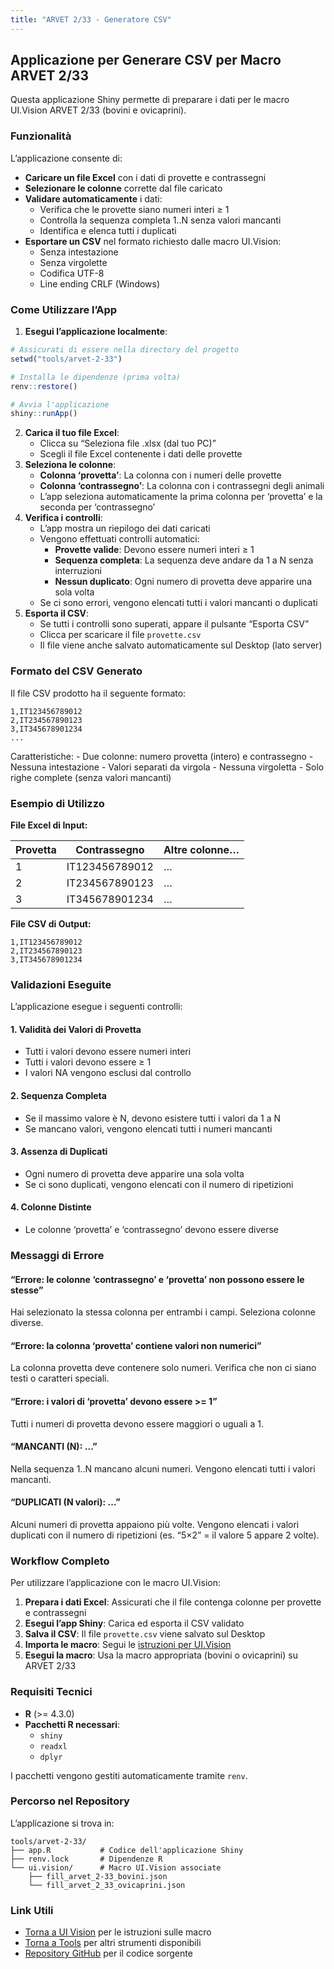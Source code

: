 ```yaml
---
title: "ARVET 2/33 - Generatore CSV"
---
```


## Applicazione per Generare CSV per Macro ARVET 2/33

Questa applicazione Shiny permette di preparare i dati per le macro UI.Vision ARVET 2/33 (bovini e ovicaprini).

### Funzionalità

L'applicazione consente di:

- **Caricare un file Excel** con i dati di provette e contrassegni
- **Selezionare le colonne** corrette dal file caricato
- **Validare automaticamente** i dati:
  - Verifica che le provette siano numeri interi ≥ 1
  - Controlla la sequenza completa 1..N senza valori mancanti
  - Identifica e elenca tutti i duplicati
- **Esportare un CSV** nel formato richiesto dalle macro UI.Vision:
  - Senza intestazione
  - Senza virgolette
  - Codifica UTF-8
  - Line ending CRLF (Windows)

### Come Utilizzare l'App

1. **Esegui l'applicazione localmente**:

```r
# Assicurati di essere nella directory del progetto
setwd("tools/arvet-2-33")

# Installa le dipendenze (prima volta)
renv::restore()

# Avvia l'applicazione
shiny::runApp()
```

2. **Carica il tuo file Excel**:
   - Clicca su "Seleziona file .xlsx (dal tuo PC)"
   - Scegli il file Excel contenente i dati delle provette

3. **Seleziona le colonne**:
   - **Colonna 'provetta'**: La colonna con i numeri delle provette
   - **Colonna 'contrassegno'**: La colonna con i contrassegni degli animali
   - L'app seleziona automaticamente la prima colonna per 'provetta' e la seconda per 'contrassegno'

4. **Verifica i controlli**:
   - L'app mostra un riepilogo dei dati caricati
   - Vengono effettuati controlli automatici:
     - **Provette valide**: Devono essere numeri interi ≥ 1
     - **Sequenza completa**: La sequenza deve andare da 1 a N senza interruzioni
     - **Nessun duplicato**: Ogni numero di provetta deve apparire una sola volta
   - Se ci sono errori, vengono elencati tutti i valori mancanti o duplicati

5. **Esporta il CSV**:
   - Se tutti i controlli sono superati, appare il pulsante "Esporta CSV"
   - Clicca per scaricare il file `provette.csv`
   - Il file viene anche salvato automaticamente sul Desktop (lato server)

### Formato del CSV Generato

Il file CSV prodotto ha il seguente formato:

```
1,IT123456789012
2,IT234567890123
3,IT345678901234
...
```

Caratteristiche:
- Due colonne: numero provetta (intero) e contrassegno
- Nessuna intestazione
- Valori separati da virgola
- Nessuna virgoletta
- Solo righe complete (senza valori mancanti)

### Esempio di Utilizzo

**File Excel di Input:**

| Provetta | Contrassegno | Altre colonne... |
|----------|--------------|------------------|
| 1 | IT123456789012 | ... |
| 2 | IT234567890123 | ... |
| 3 | IT345678901234 | ... |

**File CSV di Output:**

```
1,IT123456789012
2,IT234567890123
3,IT345678901234
```

### Validazioni Eseguite

L'applicazione esegue i seguenti controlli:

#### 1. Validità dei Valori di Provetta
- Tutti i valori devono essere numeri interi
- Tutti i valori devono essere ≥ 1
- I valori NA vengono esclusi dal controllo

#### 2. Sequenza Completa
- Se il massimo valore è N, devono esistere tutti i valori da 1 a N
- Se mancano valori, vengono elencati tutti i numeri mancanti

#### 3. Assenza di Duplicati
- Ogni numero di provetta deve apparire una sola volta
- Se ci sono duplicati, vengono elencati con il numero di ripetizioni

#### 4. Colonne Distinte
- Le colonne 'provetta' e 'contrassegno' devono essere diverse

### Messaggi di Errore

#### "Errore: le colonne 'contrassegno' e 'provetta' non possono essere le stesse"
Hai selezionato la stessa colonna per entrambi i campi. Seleziona colonne diverse.

#### "Errore: la colonna 'provetta' contiene valori non numerici"
La colonna provetta deve contenere solo numeri. Verifica che non ci siano testi o caratteri speciali.

#### "Errore: i valori di 'provetta' devono essere >= 1"
Tutti i numeri di provetta devono essere maggiori o uguali a 1.

#### "MANCANTI (N): ..."
Nella sequenza 1..N mancano alcuni numeri. Vengono elencati tutti i valori mancanti.

#### "DUPLICATI (N valori): ..."
Alcuni numeri di provetta appaiono più volte. Vengono elencati i valori duplicati con il numero di ripetizioni (es. "5×2" = il valore 5 appare 2 volte).

### Workflow Completo

Per utilizzare l'applicazione con le macro UI.Vision:

1. **Prepara i dati Excel**: Assicurati che il file contenga colonne per provette e contrassegni
2. **Esegui l'app Shiny**: Carica ed esporta il CSV validato
3. **Salva il CSV**: Il file `provette.csv` viene salvato sul Desktop
4. **Importa le macro**: Segui le [istruzioni per UI.Vision](uivision.qmd#installazione-e-configurazione)
5. **Esegui la macro**: Usa la macro appropriata (bovini o ovicaprini) su ARVET 2/33

### Requisiti Tecnici

- **R** (>= 4.3.0)
- **Pacchetti R necessari**:
  - `shiny`
  - `readxl`
  - `dplyr`

I pacchetti vengono gestiti automaticamente tramite `renv`.

### Percorso nel Repository

L'applicazione si trova in:
```
tools/arvet-2-33/
├── app.R           # Codice dell'applicazione Shiny
├── renv.lock       # Dipendenze R
└── ui.vision/      # Macro UI.Vision associate
    ├── fill_arvet_2-33_bovini.json
    └── fill_arvet_2_33_ovicaprini.json
```

### Link Utili

- [Torna a UI Vision](uivision.qmd) per le istruzioni sulle macro
- [Torna a Tools](tools.qmd) per altri strumenti disponibili
- [Repository GitHub](https://github.com/uvesco/svet-tools) per il codice sorgente
